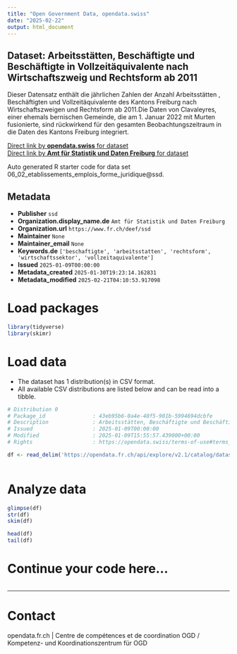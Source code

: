 ```yaml
---
title: "Open Government Data, opendata.swiss"
date: "2025-02-22"
output: html_document
---
```


## Dataset: Arbeitsstätten, Beschäftigte und Beschäftigte in Vollzeitäquivalente nach Wirtschaftszweig und Rechtsform ab 2011

Dieser Datensatz enthält die jährlichen Zahlen der Anzahl Arbeitsstätten , Beschäftigten und Vollzeitäquivalente des Kantons Freiburg nach Wirtschaftszweigen und Rechtsform ab 2011.Die Daten von Clavaleyres, einer ehemals bernischen Gemeinde, die am 1. Januar 2022 mit Murten fusionierte, sind rückwirkend für den gesamten Beobachtungszeitraum in die Daten des Kantons Freiburg integriert.

[Direct link by **opendata.swiss** for dataset](https://opendata.swiss/de/dataset/arbeitsstatten-beschaftigte-und-beschaftigte-in-vollzeitaquivalente-nach-wirtschaftszweig-2011)<br>
[Direct link by **Amt für Statistik und Daten Freiburg** for dataset](https://opendata.fr.ch/explore/dataset/06_02_etablissements_emplois_forme_juridique/)

Auto generated R starter code for data set 06_02_etablissements_emplois_forme_juridique@ssd.

## Metadata

- **Publisher** `ssd`
- **Organization.display_name.de** `Amt für Statistik und Daten Freiburg`
- **Organization.url** `https://www.fr.ch/deef/ssd`
- **Maintainer** `None`
- **Maintainer_email** `None`
- **Keywords.de** `['beschaftigte', 'arbeitsstatten', 'rechtsform', 'wirtschaftssektor', 'vollzeitaquivalente']`
- **Issued** `2025-01-09T00:00:00`
- **Metadata_created** `2025-01-30T19:23:14.162831`
- **Metadata_modified** `2025-02-21T04:10:53.917098`


# Load packages

```r

library(tidyverse)
library(skimr)

```

# Load data

-   The dataset has 1 distribution(s) in CSV format.
-   All available CSV distributions are listed below and can be read into a tibble.

```r

# Distribution 0
# Package_id               : 43eb95b6-0a4e-40f5-901b-5994694dcbfe
# Description              : Arbeitsstätten, Beschäftigte und Beschäftigte in Vollzeitäquivalente nach Wirtschaftszweig und Rechtsform ab 2011 (csv)
# Issued                   : 2025-01-09T00:00:00
# Modified                 : 2025-01-09T15:55:57.439000+00:00
# Rights                   : https://opendata.swiss/terms-of-use#terms_by

df <- read_delim('https://opendata.fr.ch/api/explore/v2.1/catalog/datasets/06_02_etablissements_emplois_forme_juridique/exports/csv?use_labels=true')



```

# Analyze data

```r

glimpse(df)
str(df)
skim(df)

head(df)
tail(df)

```

# Continue your code here...

```r

```

------------------------------------------------------------------------

# Contact

opendata.fr.ch | Centre de compétences et de coordination OGD / Kompetenz- und Koordinationszentrum für OGD
